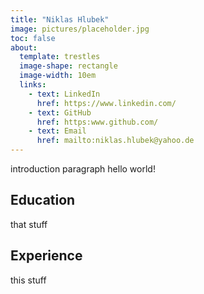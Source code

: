 ```yaml
---
title: "Niklas Hlubek"
image: pictures/placeholder.jpg
toc: false
about: 
  template: trestles
  image-shape: rectangle
  image-width: 10em
  links: 
    - text: LinkedIn
      href: https://www.linkedin.com/
    - text: GitHub
      href: https:www.github.com/
    - text: Email
      href: mailto:niklas.hlubek@yahoo.de
---
```


introduction paragraph hello world!

## Education

that stuff

## Experience

this stuff
